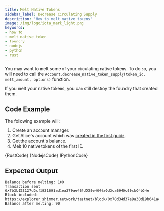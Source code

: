 ```yaml
---
title: Melt Native Tokens
sidebar_label: Decrease Circulating Supply
description: 'How to melt native tokens'
image: /img/logo/iota_mark_light.png
keywords:
- how to
- melt native token
- foundry
- nodejs
- python
- rust
---
```



You may want to melt some of your circulating native tokens. To do so, you will need to call the
`Account.decrease_native_token_supply(token_id, melt_amount, options)` function.

If you melt your native tokens, you can still destroy the foundry that created them.

## Code Example

The following example will:

1. Create an account manager.
2. Get Alice's account which was [created in the first guide](../accounts_and_addresses/create_account.mdx).
3. Get the account's balance.
4. Melt 10 native tokens of the first ID.

<Tabs groupId="language">
    <TabItem value="rust" label="Rust">
        <CodeBlock className="language-rust">
            {RustCode}
        </CodeBlock>
    </TabItem>
    <TabItem value="nodejs" label="Nodejs">
        <CodeBlock className="language-typescript">
            {NodejsCode}
        </CodeBlock>
    </TabItem>
    <TabItem value="python" label="Python">
        <CodeBlock className="language-python">
            {PythonCode}
        </CodeBlock>
    </TabItem>
</Tabs>

## Expected Output

```plaintext
Balance before melting: 100
Transaction sent: 0x7b3b152127d3cf2921891ad1ea279ae484d559e4040a0d3ca8940c89cb64b34e
Block included: https://explorer.shimmer.network/testnet/block/0x70d34d37e9a30d19b641ac24529c2fc512f8c9169ffa3521be4b05b7fefe8933
Balance after melting: 90
```
